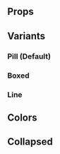 
<Meta
    title="Components/Navigation/VerticalNavigator"
    of={VerticalNavigatorStories}
/>

<Title>VerticalNavigator</Title>

<div className="w-[360px] max-w-full">
    <SingleLineCodeBlock text={`import { VerticalNavigator } from 'chaya-ui';`} />
</div>

<Primary />

## Props

<Controls />

## Variants

### Pill (Default)

<Primary />

### Boxed

<Canvas of={VerticalNavigatorStories.BoxedVariant} withToolbar />

### Line

<Canvas of={VerticalNavigatorStories.LineVariant} withToolbar />

## Colors

<Story of={VerticalNavigatorStories.NavigatorPillColors} />

<Story of={VerticalNavigatorStories.NavigatorLineColors} />

## Collapsed

<Canvas of={VerticalNavigatorStories.CollapsedVariant} withToolbar />

<Canvas of={VerticalNavigatorStories.CollapsedLineVariant} withToolbar />
